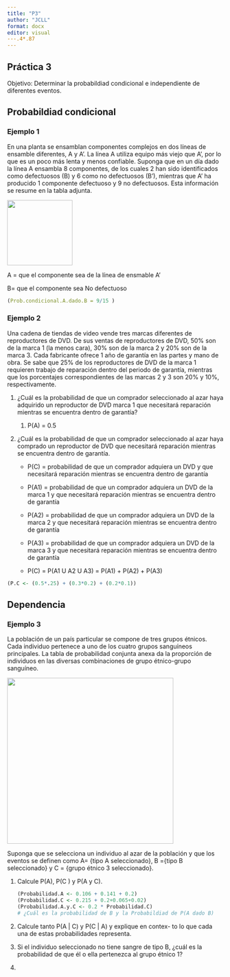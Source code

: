 ```yaml
---
title: "P3"
author: "JCLL"
format: docx
editor: visual
---.4*.87
---
```


## Práctica 3

Objetivo: Determinar la probabildiad condicional e independiente de diferentes eventos.

## Probabildiad condicional

### Ejemplo 1

En una planta se ensamblan componentes complejos en dos líneas de ensamble diferentes, A y A'. La línea A utiliza equipo más viejo que A', por lo que es un poco más lenta y menos confiable. Suponga que en un día dado la línea A ensambla 8 componentes, de los cuales 2 han sido identificados como defectuosos (B) y 6 como no defectuosos (B'), mientras que A' ha producido 1 componente defectuoso y 9 no defectuosos. Esta información se resume en la tabla adjunta.

![](images/clipboard-3717201936.png){width="152"}

A = que el componente sea de la línea de ensmable A'

B= que el componente sea No defectuoso

```r
(Prob.condicional.A.dado.B = 9/15 )
```

### Ejemplo 2

Una cadena de tiendas de video vende tres marcas diferentes de reproductores de DVD. De sus ventas de reproductores de DVD, 50% son de la marca 1 (la menos cara), 30% son de la marca 2 y 20% son de la marca 3. Cada fabricante ofrece 1 año de garantía en las partes y mano de obra. Se sabe que 25% de los reproductores de DVD de la marca 1 requieren trabajo de reparación dentro del periodo de garantía, mientras que los porcentajes correspondientes de las marcas 2 y 3 son 20% y 10%, respectivamente.

1.  ¿Cuál es la probabilidad de que un comprador seleccionado al azar haya adquirido un reproductor de DVD marca 1 que necesitará reparación mientras se encuentra dentro de garantía?

    1.  P(A) = 0.5

2.  ¿Cuál es la probabilidad de que un comprador seleccionado al azar haya comprado un reproductor de DVD que necesitará reparación mientras se encuentra dentro de garantía.

    -   P(C) = probabilidad de que un comprador adquiera un DVD y que necesitará reparación mientras se encuentra dentro de garantía

    -   P(A1) = probabilidad de que un comprador adquiera un DVD de la marca 1 y que necesitará reparación mientras se encuentra dentro de garantía

    -   P(A2) = probabilidad de que un comprador adquiera un DVD de la marca 2 y que necesitará reparación mientras se encuentra dentro de garantía

    -   P(A3) = probabilidad de que un comprador adquiera un DVD de la marca 3 y que necesitará reparación mientras se encuentra dentro de garantía

    -   P(C) = P(A1 U A2 U A3) = P(A1) + P(A2) + P(A3)

```r
(P.C <- (0.5*.25) + (0.3*0.2) + (0.2*0.1))

```

## Dependencia

### Ejemplo 3

La población de un país particular se compone de tres grupos étnicos. Cada individuo pertenece a uno de los cuatro grupos sanguíneos principales. La tabla de probabilidad conjunta anexa da la proporción de individuos en las diversas combinaciones de grupo étnico-grupo sanguíneo.

![](images/clipboard-2076397047.png){width="387"}

Suponga que se selecciona un individuo al azar de la población y que los eventos se definen como A= {tipo A seleccionado}, B ={tipo B seleccionado} y C = {grupo étnico 3 seleccionado}.

1.  Calcule P(A), P(C ) y P(A y C).

    ```r
    (Probabilidad.A <- 0.106 + 0.141 + 0.2)
    (Probabilidad.C <- 0.215 + 0.2+0.065+0.02)
    (Probabilidad.A.y.C <- 0.2 * Probabilidad.C)
    # ¿Cuál es la probabilidad de B y la Probabildiad de P(A dado B)

    ```

2.  Calcule tanto P(A \| C) y P(C \| A) y explique en contex- to lo que cada una de estas probabilidades representa.

3.  Si el individuo seleccionado no tiene sangre de tipo B, ¿cuál es la probabilidad de que él o ella pertenezca al grupo étnico 1?

4.  
